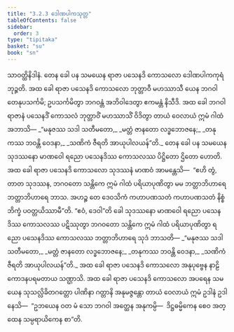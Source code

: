 ```yaml
---
title: "3.2.3 ဒေါဏပါကသုတ္တ"
tableOfContents: false
sidebar:
  order: 3
type: "tipitaka"
basket: "su"
book: "sn"
---
```



<DynamicBreadcrumb />

<Division number="124" book="sn" e="ch" v="18" p="298">

<Paragraph number="652" book="sn">
သာဝတ္ထိနိဒါနံ. တေန ခေါ ပန သမယေန ရာဇာ ပသေနဒိ ကောသလော ဒေါဏပါကကုရံ ဘုဉ္ဇတိ. အထ ခေါ ရာဇာ ပသေနဒိ ကောသလော ဘုတ္တာဝီ မဟဿာသီ ယေန ဘဂဝါ တေနုပသင်္ကမိ; ဥပသင်္ကမိတွာ ဘဂဝန္တံ အဘိဝါဒေတွာ ဧကမန္တံ နိသီဒိ.
</Paragraph>

<Paragraph number="653" book="sn">
အထ ခေါ ဘဂဝါ ရာဇာနံ ပသေနဒိံ ကောသလံ ဘုတ္တာဝိံ မဟဿာသိံ ဝိဒိတွာ တာယံ ဝေလာယံ ဣမံ ဂါထံ အဘာသိ—
</Paragraph>

<Paragraph number="654" type="verses" book="sn">
_“မနုဇဿ သဒါ သတီမတော,_  
_မတ္တံ ဇာနတော လဒ္ဓဘောဇနေ;_  
_တနုကဿ ဘဝန္တိ ဝေဒနာ,_  
_သဏိကံ ဇီရတိ အာယုပါလယန်”တိ._  

</Paragraph>

<Paragraph number="655" book="sn">
တေန ခေါ ပန သမယေန သုဒဿနော မာဏဝေါ ရညော ပသေနဒိဿ ကောသလဿ ပိဋ္ဌိတော ဌိတော ဟောတိ. အထ ခေါ ရာဇာ ပသေနဒိ ကောသလော သုဒဿနံ မာဏဝံ အာမန္တေသိ—  “ဧဟိ တွံ, တာတ သုဒဿန, ဘဂဝတော သန္တိကေ ဣမံ ဂါထံ ပရိယာပုဏိတွာ မမ ဘတ္တာဘိဟာရေ ဘတ္တာဘိဟာရေ ဘာသ. အဟဉ္စ တေ ဒေဝသိကံ ကဟာပဏသတံ ကဟာပဏသတံ နိစ္စံ ဘိက္ခံ ပဝတ္တယိဿာမီ”တိ. “ဧဝံ, ဒေဝါ”တိ ခေါ သုဒဿနော မာဏဝေါ ရညော ပသေနဒိဿ ကောသလဿ ပဋိဿုတွာ ဘဂဝတော သန္တိကေ ဣမံ ဂါထံ ပရိယာပုဏိတွာ ရညော ပသေနဒိဿ ကောသလဿ ဘတ္တာဘိဟာရေ သုဒံ ဘာသတိ—
</Paragraph>

<Paragraph number="656" type="verses" book="sn">
_“မနုဇဿ သဒါ သတီမတော,_  
_မတ္တံ ဇာနတော လဒ္ဓဘောဇနေ;_  
_တနုကဿ ဘဝန္တိ ဝေဒနာ,_  
_သဏိကံ ဇီရတိ အာယုပါလယန်”တိ._  

</Paragraph>

<Paragraph number="657" book="sn">
အထ ခေါ ရာဇာ ပသေနဒိ ကောသလော အနုပုဗ္ဗေန နာဠိကောဒနပရမတာယ သဏ္ဌာသိ. အထ ခေါ ရာဇာ ပသေနဒိ ကောသလော အပရေန သမယေန သုသလ္လိခိတဂတ္တော ပါဏိနာ ဂတ္တာနိ အနုမဇ္ဇန္တော တာယံ ဝေလာယံ ဣမံ ဥဒါနံ ဥဒါနေသိ—  “ဥဘယေန ဝတ မံ သော ဘဂဝါ အတ္ထေန အနုကမ္ပိ—  ဒိဋ္ဌဓမ္မိကေန စေဝ အတ္ထေန သမ္ပရာယိကေန စာ”တိ.
</Paragraph>
</Division>
